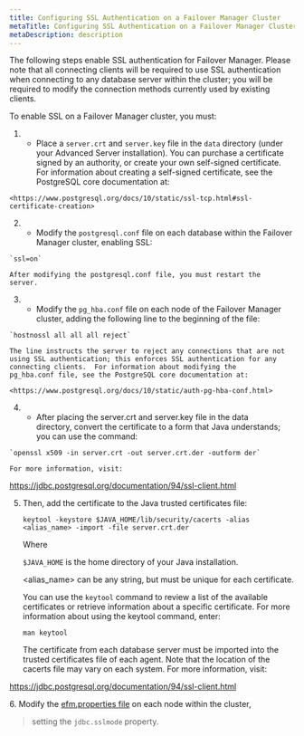```yaml
---
title: Configuring SSL Authentication on a Failover Manager Cluster
metaTitle: Configuring SSL Authentication on a Failover Manager Cluster
metaDescription: description
---
```


The following steps enable SSL authentication for Failover Manager.
Please note that all connecting clients will be required to use SSL
authentication when connecting to any database server within the
cluster; you will be required to modify the connection methods currently
used by existing clients.

To enable SSL on a Failover Manager cluster, you must:

1.    - Place a `server.crt` and `server.key` file in the `data`
        directory (under  
        your Advanced Server installation). You can purchase a
        certificate signed by an authority, or create your own
        self-signed certificate. For information about creating a
        self-signed certificate, see the PostgreSQL core documentation
        at:
    
    <https://www.postgresql.org/docs/10/static/ssl-tcp.html#ssl-certificate-creation>

2.    - Modify the `postgresql.conf` file on each database within the
        Failover  
        Manager cluster, enabling SSL:
    
    `ssl=on`
    
    After modifying the postgresql.conf file, you must restart the
    server.

3.    - Modify the `pg_hba.conf` file on each node of the Failover
        Manager  
        cluster, adding the following line to the beginning of the file:
    
    `hostnossl all all all reject`
    
    The line instructs the server to reject any connections that are not
    using SSL authentication; this enforces SSL authentication for any
    connecting clients.  For information about modifying the
    pg_hba.conf file, see the PostgreSQL core documentation at:
    
    <https://www.postgresql.org/docs/10/static/auth-pg-hba-conf.html>

4.    - After placing the server.crt and server.key file in the data  
        directory, convert the certificate to a form that Java
        understands; you can use the command:
    
    `openssl x509 -in server.crt -out server.crt.der -outform der`
    
    For more information, visit:

<https://jdbc.postgresql.org/documentation/94/ssl-client.html>

5.  Then, add the certificate to the Java trusted certificates file:
    
    `keytool -keystore $JAVA_HOME/lib/security/cacerts -alias
    <alias_name> -import -file server.crt.der`
    
    Where
    
    `$JAVA_HOME` is the home directory of your Java installation.
    
    \<alias_name\> can be any string, but must be unique for each
    certificate.
    
    You can use the `keytool` command to review a list of the available
    certificates or retrieve information about a specific certificate.
    For more information about using the keytool command, enter:
    
    `man keytool`
    
    The certificate from each database server must be imported into the
    trusted certificates file of each agent. Note that the location of
    the cacerts file may vary on each system. For more information,
    visit:

<https://jdbc.postgresql.org/documentation/94/ssl-client.html>

6\. Modify the [efm.properties file](jdbc.sslmode) on each node within
the cluster,

> setting the `jdbc.sslmode` property.
